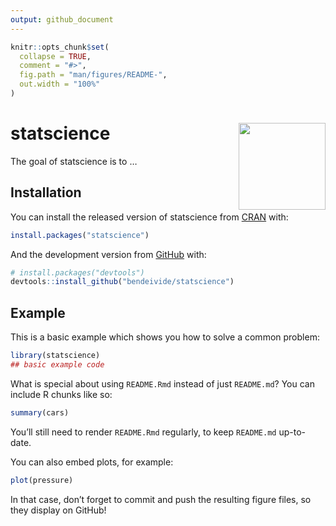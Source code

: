 ```yaml
---
output: github_document
---
```


<!-- README.md is generated from README.Rmd. Please edit that file -->

```r
knitr::opts_chunk$set(
  collapse = TRUE,
  comment = "#>",
  fig.path = "man/figures/README-",
  out.width = "100%"
)
```

# statscience <img src='man/figures/logo.png' align="right" height="139" />

<!-- badges: start -->
<!-- badges: end -->

The goal of statscience is to ...

## Installation

You can install the released version of statscience from [CRAN](https://CRAN.R-project.org) with:

``` r
install.packages("statscience")
```

And the development version from [GitHub](https://github.com/) with:

``` r
# install.packages("devtools")
devtools::install_github("bendeivide/statscience")
```
## Example

This is a basic example which shows you how to solve a common problem:

```r
library(statscience)
## basic example code
```

What is special about using `README.Rmd` instead of just `README.md`? You can include R chunks like so:

```r
summary(cars)
```

You'll still need to render `README.Rmd` regularly, to keep `README.md` up-to-date.

You can also embed plots, for example:

```r
plot(pressure)
```

In that case, don't forget to commit and push the resulting figure files, so they display on GitHub!

